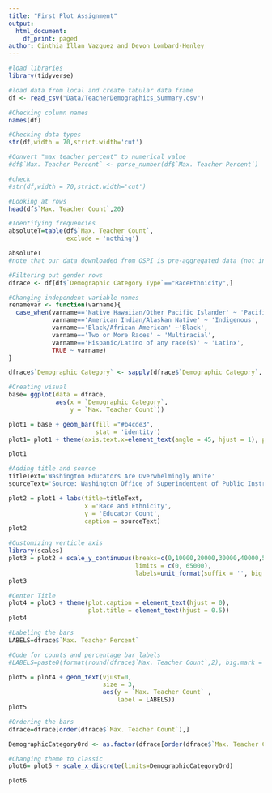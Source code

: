 ```yaml
---
title: "First Plot Assignment"
output:
  html_document:
    df_print: paged
author: Cinthia Illan Vazquez and Devon Lombard-Henley
---
```


```r
#load libraries
library(tidyverse)
```

```r
#load data from local and create tabular data frame 
df <- read_csv("Data/TeacherDemographics_Summary.csv")
```
```r
#Checking column names 
names(df)

#Checking data types 
str(df,width = 70,strict.width='cut')

#Convert "max teacher percent" to numerical value 
#df$`Max. Teacher Percent` <- parse_number(df$`Max. Teacher Percent`)

#check 
#str(df,width = 70,strict.width='cut')
```

```r
#Looking at rows
head(df$`Max. Teacher Count`,20)

#Identifying frequencies 
absoluteT=table(df$`Max. Teacher Count`,
                exclude = 'nothing')

absoluteT
#note that our data downloaded from OSPI is pre-aggregated data (not individual level data) so no need to identify missing values
```

```r
#Filtering out gender rows 
dfrace <- df[df$`Demographic Category Type`=="RaceEthnicity",]

#Changing independent variable names
renamevar <- function(varname){
  case_when(varname=='Native Hawaiian/Other Pacific Islander' ~ 'Pacific Islander',
            varname=='American Indian/Alaskan Native' ~ 'Indigenous',
            varname=='Black/African American' ~'Black',
            varname=='Two or More Races' ~ 'Multiracial',
            varname=='Hispanic/Latino of any race(s)' ~ 'Latinx',
            TRUE ~ varname)
}

dfrace$`Demographic Category` <- sapply(dfrace$`Demographic Category`, FUN = renamevar)

#Creating visual 
base= ggplot(data = dfrace, 
             aes(x = `Demographic Category`,
                 y = `Max. Teacher Count`)) 

plot1 = base + geom_bar(fill ="#b4cde3",
                        stat = 'identity') 
plot1= plot1 + theme(axis.text.x=element_text(angle = 45, hjust = 1), plot.background = element_rect(fill='white', colour = 'white'), panel.background = element_rect(fill='white', colour = 'white'))

plot1

#Adding title and source 
titleText='Washington Educators Are Overwhelmingly White'
sourceText='Source: Washington Office of Superindentent of Public Instruction 2020-2021 School Year (self reported data)'

plot2 = plot1 + labs(title=titleText,
                     x ='Race and Ethnicity', 
                     y = 'Educator Count',
                     caption = sourceText) 
plot2

#Customizing verticle axis 
library(scales)
plot3 = plot2 + scale_y_continuous(breaks=c(0,10000,20000,30000,40000,50000,60000),
                                   limits = c(0, 65000), 
                                   labels=unit_format(suffix = '', big.mark = ',')) 
plot3

#Center Title 
plot4 = plot3 + theme(plot.caption = element_text(hjust = 0), 
                      plot.title = element_text(hjust = 0.5))
plot4

#Labeling the bars
LABELS=dfrace$`Max. Teacher Percent`

#Code for counts and percentage bar labels 
#LABELS=paste0(format(round(dfrace$`Max. Teacher Count`,2), big.mark = ','),'\n(',dfrace$`Max. Teacher Percent`, ')')

plot5 = plot4 + geom_text(vjust=0, 
                          size = 3,
                          aes(y = `Max. Teacher Count` ,
                              label = LABELS))
plot5

#Ordering the bars 
dfrace=dfrace[order(dfrace$`Max. Teacher Count`),]

DemographicCategoryOrd <- as.factor(dfrace[order(dfrace$`Max. Teacher Count`),]$`Demographic Category`)

#Changing theme to classic 
plot6= plot5 + scale_x_discrete(limits=DemographicCategoryOrd)

plot6


```